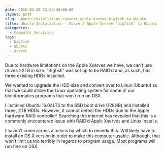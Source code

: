 ```yaml
---
date: 2018-02-28 23:53:38+00:00
layout: post
slug: ubuntu-installation-convert-apple-xserve-bigfish-to-ubuntu
title: Ubuntu Installation - Convert Apple Xserve "bigfish" to Ubuntu
categories:
  - Computer Servicing
tags:
  - bigfish
  - ubuntu
  - Xserve
---
```


Due to hardware limitations on the Apple Xserves we have, we can't use drives >2TB in size. "Bigfish" was set up to be RAID'd and, as such, has three existing HDDs installed.

We wanted to upgrade the HDD size and convert over to Linux (Ubuntu) so that we could utilize the Linux operating system for some of our bioinformatics programs that won't run on OSX.

I installed Ubuntu 16.04LTS to the SSD boot drive (128GB) and installed three, 2TB HDDs. However, it cannot detect the HDDs due to the Apple hardware RAID controller! Searching the internet has revealed that this is a commonly encountered issue with RAID'd Apple Xserves and Linux installs.

I haven't come across a means by which to remedy this. Will likely have to install an OS X version in order to make this computer usable. Although, that won't limit us too terribly in regards to program usage. Most programs will run fine on OSX.
